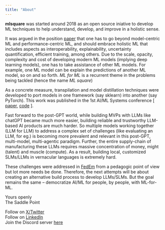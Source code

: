 ```yaml
---
title: "About"
---
```


**mlsquare**  was started around 2018 as an open source iniative to develop ML techniques to help understand, develop, and improve in a holistic sense. 

It was argued in the position [paper](https://arxiv.org/abs/2001.00818) that one has to go beyond model-centric ML and performance-centric ML, and should embrace holistic ML that includes aspects as interoperability, explainability, uncertainty quantification, efficient training, among others. Due to the scale, opacity, complexity and cost of developing modern ML models (implying deep learning models), one has to take assistance of other ML models. For example, one ML model can be explain the predictions of another ML model, so on and so forth.  *ML for ML* is a recurrent theme in the problems being tackled (hence the name *ML square*)

As a concrete measure, transpilation and model distillation techniques were developed to port models in one framework (say sklearn) into another (say PyTorch). This work was published in the 1st AI/ML Systems conference [ [paper](https://dl.acm.org/doi/10.1145/3486001.3486243), [code](https://github.com/mlsquare/mlsquare) ].

Fast forward to the post-GPT world, while building MVPs with LLMs like chatGPT became much more easier, building reliable and trustworthy LLM-based AI products are much harder.  So multiple models working together (LLM for LLM) to address a complex set of challenges (like evaluating an LLM, for eg.) is becoming more prevalent and relevant in this post-GPT, multi-model, multi-agentic paradigm. Further, the entire supply-chain of manufacturing these LLMs requires massive concentration of money, might (talent) and muscle (compute).  As a result, building local, customized SLMs/LLMs in vernacular languages is extremely hard.

These challenges were addressed in [FedEm](https://github.com/mlsquare/fedem) from a pedagogic point of view but lot more needs be done. Therefore, the next attempts will be about creating an alternative build process to develop LLMs/SLMs.  But the goal remains the same -- democratize AI/ML for people, by people, with ML-for-ML.

Yours openly \
The Saddle Point \

Follow on [X/Twitter](https://x.com/TheSaddlePoint) \
Follow on [LinkedIn](https://linkedin.com/in/somasdhavala) \
Join the Discord server [here](https://discord.gg/TbW3kueqKR)